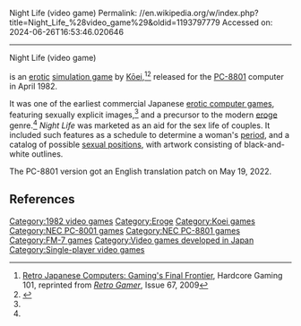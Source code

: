 Night Life (video game)
Permalink: //en.wikipedia.org/w/index.php?title=Night_Life_%28video_game%29&oldid=1193797779
Accessed on: 2024-06-26T16:53:46.020646



------
Night Life (video game)
{{short description|Erotic graphic adventure game}}
{{About|the 1982 Japanese erotic game|the Sims 2 expansion pack|The Sims 2: Nightlife}}
{{Refimprove|date=December 2009}}
{{Infobox video game
| title     = Night Life
| image     = [[File:NightLife2CoverArt.jpg|250px|Night Life]]
| caption   = Cover art
| developer = [[Koei|Kōei]]
| publisher = Kōei
| released  = {{vgrelease|JP|1982}}
| genre     = [[Eroge]]
| modes     = [[Single-player]]
| platforms = [[NEC PC-8801]] <br> [[FM-7]]
}}

{{nihongo|'''''Night Life'''''|ナイトライフ|Naitoraifu}} is an [[Eroge|erotic]] [[simulation game]] by [[Koei|Kōei]],<ref name="Retro">[https://hg101.kontek.net/JPNcomputers/Japanesecomputers.htm Retro Japanese Computers: Gaming's Final Frontier], Hardcore Gaming 101, reprinted from ''[[Retro Gamer]]'', Issue 67, 2009</ref><ref name="Jones">{{cite journal
 | last1 = Jones
 | first1 = Matthew T.
 | title = The Impact of Telepresence on Cultural Transmission through Bishoujo Games
 | journal = PsychNology Journal
 | volume = 3
 | issue = 3
 | date = December 2005
 | pages = 292–311
 | url = http://www.psychnology.org/File/PNJ3(3)/PSYCHNOLOGY_JOURNAL_3_3_JONES.pdf
 | issn = 1720-7525
 | access-date = 2011-01-31
 | archive-url = https://web.archive.org/web/20120620120235/http://www.psychnology.org/File/PNJ3%283%29/PSYCHNOLOGY_JOURNAL_3_3_JONES.pdf
 | archive-date = 2012-06-20
 | url-status = dead
 }}</ref>
released for the [[PC-8801]] computer in April 1982. 

It was one of the earliest commercial Japanese [[Adult video game|erotic computer game]]s, featuring sexually explicit images,<ref name="Retro"/> and a precursor to the modern [[eroge]] genre.<ref name="Jones"/> ''Night Life'' was marketed as an aid for the sex life of couples. It included such features as a schedule to determine a woman's [[menstruation|period]], and a catalog of possible [[sexual position]]s, with artwork consisting of black-and-white outlines.

The PC-8801 version got an English translation patch on May 19, 2022.

== References ==
<references />


{{DEFAULTSORT:Night Life (Video Game)}}
[[Category:1982 video games]]
[[Category:Eroge]]
[[Category:Koei games]]
[[Category:NEC PC-8001 games]]
[[Category:NEC PC-8801 games]]
[[Category:FM-7 games]]
[[Category:Video games developed in Japan]]
[[Category:Single-player video games]]

{{Adventure-videogame-stub}}